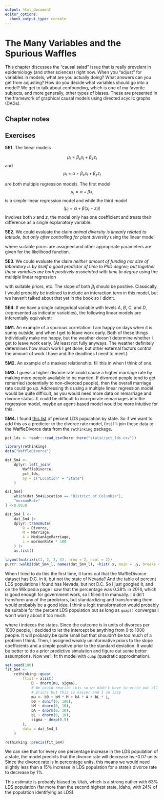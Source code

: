 ```yaml
---
output: html_document
editor_options: 
  chunk_output_type: console
---
```

# The Many Variables and the Spurious Waffles

This chapter discusses the "causal salad" issue that is really prevelant in epidemiology (and other sciences) right now. When you "adjust" for variables in models, what are you actually doing? What answers can you get from adjusting? How do you decide what variables should go into a model? We get to talk about confounding, which is one of my favorite subjects, and more generally, other types of biases. These are presented in the framework of graphical causal models using directed acyclic graphs (DAGs).

## Chapter notes



## Exercises

**5E1.** The linear models

$$\mu_i = \beta_x x_i + \beta_z z_i$$
and
$$\mu_i = \alpha + \beta_x x_i + \beta_z z_i$$

are both multiple regression models. The first model
$$\mu_i = \alpha + \beta x_i$$
is a simple linear regression model and while the third model
$$\left( \mu_i = \alpha + \beta (x_i - z_i) \right)$$
involves both $x$ and $z$, the model only has one coefficient and treats their difference as a single explanatory variable.

**5E2.** We could evaluate the claim *animal diversity is linearly related to latitude, but only after controlling for plant diversity* using the linear model
\begin{align*}
\text{animal diversity}_i &\sim \mathrm{Likelihood}\left( \mu_i \right) \\
\mu_i &= \alpha + \beta_1 \left( \mathrm{latitude} \right) + \beta_2 \left( \text{plant diversity} \right)
\end{align*}

where suitable priors are assigned and other appropriate parameters are given for the likelihood function.

**5E3.** We could evaluate the claim *neither amount of funding nor size of laboratory is by itself a good predictor of time to PhD degree; but together these variables are both positively associated with time to degree* using the multiple linear regression
\begin{align*}
\text{time to PhD}_i &\sim \mathrm{Likelihood}\left( \mu_i \right) \\
\mu_i &= \alpha + \beta_1 \left( \text{amount of funding} \right) + \beta_2 \left( \text{size of laboratory} \right)
\end{align*}

with suitable priors, etc. The slope of both $\beta_j$ should be positive. Classically, I would probably be inclined to include an interaction term in this model, but we haven't talked about that yet in the book so I didn't.

**5E4.** If we have a single categorical variable with levels $A,$ $B,$ $C,$ and $D,$ (represented as indicator variables), the following linear models are inferentially equivalent:
\begin{align*}
\mu_i &= \alpha + \beta_A A_i + \beta_B B_i + \beta_D D_i, \\
\mu_i &= \alpha + \beta_B B_i + \beta_C C_i + \beta_D D_i, \\
\mu_i &= \alpha_A A_i + \alpha_B B_i + \alpha_C C_i + \alpha_D D_i, \quad \text{ and }\\
\mu_i &= \alpha_A \left( 1 - B_i - C_i - D_i \right) + \alpha_B B_i + \alpha_C C_i + \alpha_D D_i.
\end{align*}

**5M1.** An example of a spurious correlation: I am happy on days when it is sunny outside, and when I get to leave work early. Both of these things individually make me happy, but the weather doesn't determine whether I get to leave work early. (At least not fully anyways. The weather definitely determines how much work I get done, but other external factors control the amount of work I have and the deadlines I need to meet.)

**5M2.** An example of a masked relationship: fill this in when I think of one.

**5M3.** I guess a higher divorce rate could cause a higher marriage rate by making more people available to be married. If divorced people tend to get remarried (potentially to non-divorced people), then the overall marriage rate could go up. Addressing this using a multiple linear regression model would be quite difficult, as you would need more data on remarriage and divorce status. It could be difficult to incorporate remarriages into the regression model, maybe an agent-based model would be more intuitive for this.

**5M4.** I found [this list](https://worldpopulationreview.com/state-rankings/mormon-population-by-state) of percent LDS population by state. So if we want to add this as a predictor to the divorce rate model, first I'll join these data to the WaffleDivorce data from the `rethinking` package.

```r
pct_lds <- readr::read_csv(here::here("static/pct_lds.csv"))

library(rethinking)
data("WaffleDivorce")

dat_5m4 <-
	dplyr::left_join(
		WaffleDivorce,
		pct_lds,
		by = c("Location" = "State")
	)

dat_5m4[
	which(dat_5m4$Location == "District of Columbia"),
	"mormonRate"
] <-0.0038

dat_5m4_l <-
	dat_5m4 |>
	dplyr::transmute(
		D = Divorce,
		M = Marriage,
		A = MedianAgeMarriage,
		L = mormonRate * 100
	) |>
	as.list()

layout(matrix(c(1, 2, 3, 4), nrow = 2, ncol = 2))
purrr::walk2(dat_5m4_l, names(dat_5m4_l), ~hist(.x, main = .y, breaks = "FD"))
```

When I tried to do this the first time, it turns out that the WaffleDivorce dataset has D.C. in it, but not the state of Nevada? And the table of percent LDS populations I found has Nevada, but not D.C. So I just googled it, and on the Wikipedia page I saw that the percentage was 0.38% in 2014, which is good enough for government work, so I filled it in manually. I didn't transform any of the predictors, but standardizing and transforming them would probably be a good idea. I think a logit transformation would probably be suitable for the percent LDS population but as long as `quap()` converges I won't worry about it too much.

\begin{align*}
\text{Divorce rate}_i &\sim \mathrm{Normal}(\mu_i, \sigma) \\
\mu_i &= \beta_0 + \beta_1 \cdot \text{Marriage rate}_i + \beta_2 \cdot \text{Median age at marriage}_i \\
&\quad\quad + \beta_3 \cdot \text{Percent LDS}_i \\
\beta_0 &\sim \mathrm{Unif}(0, 1000); \\
\beta_j &\sim \mathrm{Normal}(0, 10); \quad j = \{0, \ldots, 3\} \\
\sigma &\sim \mathrm{Exp}(0.5)
\end{align*}

where $i$ indexes the states. Since the outcome is in units of divorces per 1000 people, I decided to let the intercept be anything from 0 to 1000 people. It will probably be quite small but that shouldn't be too much of a problem I think. Then, I assigned weakly uninformative priors to the slope coefficients and a simple positive prior to the standard deviation. It would be better to do a prior predictive simulation and figure out some better assumptions. Now we'll fit th model with `quap` (quadratic approximation). 

```r
set.seed(100)
fit_5m4 <-
	rethinking::quap(
		flist = alist(
			D ~ dnorm(mu, sigma),
			# We could rewrite this so we didn't have to write out all the identical
			# priors but this is easier and I am lazy
			mu <- b0 + bM * M + bA * A + bL * L,
			b0 ~ dunif(0, 100),
			bM ~ dnorm(0, 10),
			bA ~ dnorm(0, 10),
			bL ~ dnorm(0, 10),
			sigma ~ dexp(0.5)
		),
		data = dat_5m4_l
	)

rethinking::precis(fit_5m4)
```

We can see that for every one percentage increase in the LDS population of a state, the model predicts that the divorce rate will decrease by -0.07 units. Since the divorce rate is in percentage units, this means we would need slightly less than a 15% increase in LDS population for a state's divorce rate to decrease by 1%.

This estimate is probably biased by Utah, which is a strong outlier with 63% LDS population (far more than the second highest state, Idaho, with 24% of the population identifying as LDS).







